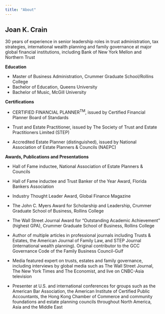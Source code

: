 ```yaml
---
title: "About"
---
```


## Joan K. Crain

30 years of experience in senior leadership roles in trust administration, tax strategies, international wealth planning and family governance at major global financial institutions, including Bank of New York Mellon and Northern Trust

**Education**

- Master of Business Administration, Crummer Graduate School/Rollins College 
- Bachelor of Education, Queens University
- Bachelor of Music, McGill University 

**Certifications**

- CERTIFIED FINANCIAL PLANNER<sup>TM</sup>, issued by Certified Financial Planner Board of Standards

- Trust and Estate Practitioner, issued by The Society of Trust and Estate Practitioners Limited (STEP)

- Accredited Estate Planner (distinguished), issued by National Association of Estate Planners & Councils (NAEPC)

**Awards, Publications and Presentations**

- Hall of Fame inductee, National Association of Estate Planners & Councils

- Hall of Fame inductee and Trust Banker of the Year Award, Florida Bankers Association

- Industry Thought Leader Award, Global Finance Magazine  

- The John C. Myers Award for Scholarship and Leadership, Crummer Graduate School of Business, Rollins College

- The Wall Street Journal Award for  "Outstanding Academic Achievement" (highest GPA), Crummer Graduate School of Business, Rollins College



- Author of multiple articles in professional journals including Trusts & Estates, the American Journal of Family Law, and STEP Journal (international wealth planning). Original contributor to the GCC Governance Code of the Family Business Council-Gulf

- Media featured expert on trusts, estates and family governance, including interviews by global media such as The Wall Street Journal, The New York Times and The Economist, and live on CNBC-Asia television

- Presenter at U.S. and international conferences for groups such as the American Bar Association, the American Institute of Certified Public Accountants, the Hong Kong Chamber of Commerce and community foundations and estate planning councils throughout North America, Asia and the Middle East 
